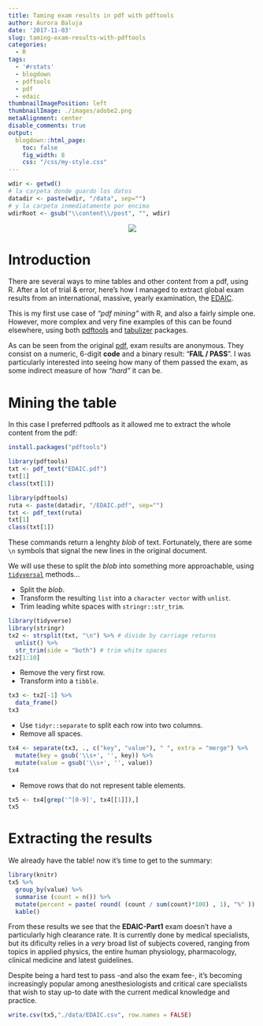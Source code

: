 ```yaml
---
title: Taming exam results in pdf with pdftools
author: Aurora Baluja
date: '2017-11-03'
slug: taming-exam-results-with-pdftools
categories:
  - R
tags:
  - '#rstats'
  - blogdown
  - pdftools
  - pdf
  - edaic
thumbnailImagePosition: left
thumbnailImage: ./images/adobe2.png
metaAlignment: center
disable_comments: true
output:
  blogdown::html_page:
    toc: false
    fig_width: 8
    css: "/css/my-style.css"
---
```


```r
wdir <- getwd() 
# la carpeta donde guardo los datos
datadir <- paste(wdir, "/data", sep="")
# y la carpeta inmediatamente por encima
wdirRoot <- gsub("\\content\\/post", "", wdir) 
```

<center>
![](/images/EDAIC.png)
</center> 

# Introduction &nbsp; <span class="fa fa-cogs"></span> 

There are several ways to mine tables and other content from a pdf, using R. After a lot of trial & error, here's how I managed to extract global exam results from an international, massive, yearly examination, the [EDAIC](https://www.esahq.org/education/edaic/exam-types/part-i-examination).  

This is my first use case of *"pdf mining"* with R, and also a fairly simple one.  However, more complex and very fine examples of this can be found elsewhere, using both [<span class="texttt">pdftools</span>](https://ropensci.org/blog/2016/03/01/pdftools-and-jeroen/) and [<span class="texttt">tabulizer</span>](https://github.com/ropensci/tabulizer) packages. 

As can be seen from the original [pdf](../../../content/post/data/EDAIC.pdf), exam results are anonymous. They consist on a numeric, 6-digit **code** and a binary result: "**FAIL / PASS**". I was particularly interested into seeing how many of them passed the exam, as some indirect measure of how *"hard"* it can be.   

# Mining the table &nbsp; <span class="fa fa-wrench"></span>

In this case I preferred <span class="texttt">pdftools</span> as it allowed me to extract the whole content from the pdf:  

```r
install.packages("pdftools")
```

```r
library(pdftools) 
txt <- pdf_text("EDAIC.pdf") 
txt[1] 
class(txt[1]) 
```

```r
library(pdftools)
ruta <- paste(datadir, "/EDAIC.pdf", sep="")
txt <- pdf_text(ruta)
txt[1] 
class(txt[1]) 
```

These commands return a lenghty *blob* of text. Fortunately, there are some `\n` symbols that signal the new lines in the original document.  

We will use these to split the *blob* into something more approachable, using [`tidyversal`](https://www.tidyverse.org/) methods...  

- Split the *blob*.  
- Transform the resulting `list` into a `character vector` with `unlist`.  
- Trim leading white spaces with `stringr::str_trim`.  

```r
library(tidyverse) 
library(stringr) 
tx2 <- strsplit(txt, "\n") %>% # divide by carriage returns
  unlist() %>% 
  str_trim(side = "both") # trim white spaces
tx2[1:10]
```

- Remove the very first row.  
- Transform into a `tibble`.  

```r
tx3 <- tx2[-1] %>% 
  data_frame() 
tx3
```

- Use `tidyr::separate` to split each row into two columns.  
- Remove all spaces.  

```r
tx4 <- separate(tx3, ., c("key", "value"), " ", extra = "merge") %>%  
  mutate(key = gsub('\\s+', '', key)) %>%
  mutate(value = gsub('\\s+', '', value)) 
tx4
```

- Remove rows that do not represent table elements.  

```r
tx5 <- tx4[grep('^[0-9]', tx4[[1]]),] 
tx5
```

# Extracting the results &nbsp; <span class="fa fa-star-o"></span>

We already have the table! now it's time to get to the summary: &nbsp; <span class="fa fa-thumbs-o-up"></span> &nbsp; <span class="fa fa-thumbs-o-down"></span>   

```r
library(knitr)
tx5 %>%
  group_by(value) %>%
  summarise (count = n()) %>%
  mutate(percent = paste( round( (count / sum(count)*100) , 1), "%" )) %>% 
  kable()
```

From these results we see that the **EDAIC-Part1** exam doesn't have a particularly high clearance rate.  It is currently done by medical specialists, but its dificulty relies in a *very* broad list of subjects covered, ranging from topics in applied physics, the entire human physiology, pharmacology, clinical medicine and latest guidelines.  

Despite being a hard test to pass -and also the exam fee-, it's becoming increasingly popular among anesthesiologists and critical care specialists that wish to stay up-to date with the current medical knowledge and practice.  


```r
write.csv(tx5,"./data/EDAIC.csv", row.names = FALSE)
```






